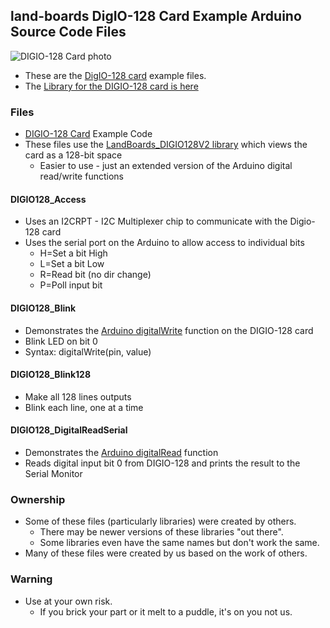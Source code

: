 == land-boards DigIO-128 Card Example Arduino Source Code Files ==

<img src="http://land-boards.com/blwiki/images/2/26/DIGIO-128-X3-CCA_5847-640px.jpg" alt="DIGIO-128 Card photo"></img>

* These are the [http://land-boards.com/blwiki/index.php?title=DIGIO-128 DigIO-128 card] example files.
* The [https://github.com/douggilliland/lb-Arduino-Code/tree/master/libraries/LandBoards_Digio128V2 Library for the DIGIO-128 card is here]

=== Files ===

* [http://land-boards.com/blwiki/index.php?title=DIGIO-128 DIGIO-128 Card] Example Code
* These files use the [https://github.com/douggilliland/lb-Arduino-Code/tree/master/libraries/LandBoards_Digio128V2 LandBoards_DIGIO128V2 library] which views the card as a 128-bit space
** Easier to use - just an extended version of the Arduino digital read/write functions

==== DIGIO128_Access ====

* Uses an I2CRPT - I2C Multiplexer chip to communicate with the Digio-128 card
* Uses the serial port on the Arduino to allow access to individual bits
** H=Set a bit High
** L=Set a bit Low
** R=Read bit (no dir change)
** P=Poll input bit

==== DIGIO128_Blink ====

* Demonstrates the [https://www.arduino.cc/reference/en/language/functions/digital-io/digitalwrite/ Arduino digitalWrite] function on the DIGIO-128 card
* Blink LED on bit 0
* Syntax: digitalWrite(pin, value)

==== DIGIO128_Blink128 ====

* Make all 128 lines outputs
* Blink each line, one at a time

==== DIGIO128_DigitalReadSerial ====

* Demonstrates the [https://www.arduino.cc/reference/en/language/functions/digital-io/digitalread/ Arduino digitalRead] function
* Reads digital input bit 0 from DIGIO-128 and prints the result to the Serial Monitor

=== Ownership ===

* Some of these files (particularly libraries) were created by others.
** There may be newer versions of these libraries "out there".
** Some libraries even have the same names but don't work the same.
* Many of these files were created by us based on the work of others.

=== Warning ===

* Use at your own risk.
** If you brick your part or it melt to a puddle, it's on you not us.
